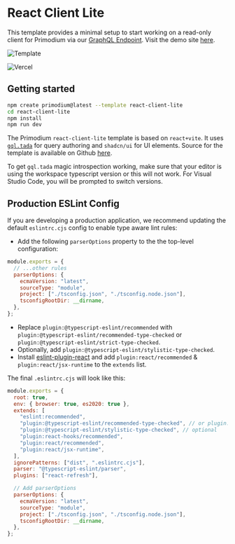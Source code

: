 # React Client Lite

This template provides a minimal setup to start working on a read-only client for Primodium via our [GraphQL Endpoint](./creating-dashboards.mdx). Visit the demo site [here](https://template-react-client-lite.vercel.app/).

![Template](../public/tooling/react-client-lite/template.png)

![Vercel](https://therealsujitk-vercel-badge.vercel.app/?app=template-react-client-lite)

## Getting started

```bash copy
npm create primodium@latest --template react-client-lite
cd react-client-lite
npm install
npm run dev
```

The Primodium `react-client-lite` template is based on `react+vite`. It uses [`gql.tada`](https://gql-tada.0no.co/) for query authoring and `shadcn/ui` for UI elements. Source for the template is available on Github [here](https://github.com/primodiumxyz/create-primodium/tree/main/template-react-client-lite).

To get `gql.tada` magic introspection working, make sure that your editor is using the workspace typescript version or this will not work. For Visual Studio Code, you will be prompted to switch versions.

## Production ESLint Config

If you are developing a production application, we recommend updating the default `eslintrc.cjs` config to enable type aware lint rules:

- Add the following `parserOptions` property to the the top-level configuration:

```js filename=".eslintrc.cjs" showLineNumbers {3-8} copy
module.exports = {
  // ...other rules
  parserOptions: {
    ecmaVersion: "latest",
    sourceType: "module",
    project: ["./tsconfig.json", "./tsconfig.node.json"],
    tsconfigRootDir: __dirname,
  },
};
```

- Replace `plugin:@typescript-eslint/recommended` with `plugin:@typescript-eslint/recommended-type-checked` or `plugin:@typescript-eslint/strict-type-checked`.
- Optionally, add `plugin:@typescript-eslint/stylistic-type-checked`.
- Install [eslint-plugin-react](https://github.com/jsx-eslint/eslint-plugin-react) and add `plugin:react/recommended` & `plugin:react/jsx-runtime` to the `extends` list.

The final `.eslintrc.cjs` will look like this:

```js filename=".eslintrc.cjs" showLineNumbers {6-7,9-10,16-22} copy
module.exports = {
  root: true,
  env: { browser: true, es2020: true },
  extends: [
    "eslint:recommended",
    "plugin:@typescript-eslint/recommended-type-checked", // or plugin:@typescript-eslint/strict-type-checked
    "plugin:@typescript-eslint/stylistic-type-checked", // optional
    "plugin:react-hooks/recommended",
    "plugin:react/recommended",
    "plugin:react/jsx-runtime",
  ],
  ignorePatterns: ["dist", ".eslintrc.cjs"],
  parser: "@typescript-eslint/parser",
  plugins: ["react-refresh"],

  // Add parserOptions
  parserOptions: {
    ecmaVersion: "latest",
    sourceType: "module",
    project: ["./tsconfig.json", "./tsconfig.node.json"],
    tsconfigRootDir: __dirname,
  },
};
```
